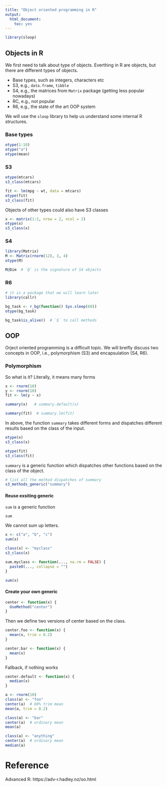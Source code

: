 ```yaml
---
title: "Object oriented programming in R"
output: 
  html_document: 
    toc: yes
---
```


```r
library(sloop)
```

## Objects in R

We first need to talk about type of objects. Everthing in R are objects, but there are different types of objects.

- Base types, such as integers, characters etc
- S3, e.g., `data.frame`, `tibble`
- S4, e.g., the matrices from `Matrix` package (getting less popular nowadays)
- RC, e.g., not popular
- R6, e.g., the state of the art OOP system


We will use the `sloop` library to help us understand some internal R structures.


### Base types

```r
otype(1:10)
otype("a")
otype(mean)
```


### S3
```r
otype(mtcars)
s3_class(mtcars)
```

```r
fit <- lm(mpg ~ wt, data = mtcars)
otype(fit)
s3_class(fit)
```


Objects of other types could also have S3 classes

```r
x <- matrix(1:2, nrow = 2, ncol = 2)
otype(x)
s3_class(x)
```

### S4
```r
library(Matrix)
M <- Matrix(rnorm(12), 3, 4)
otype(M)
```

```r
M@Dim  # `@` is the signature of S4 objects
```

### R6

```r
# it is a package that we will learn later
library(callr)
```

```r
bg_task <- r_bg(function() Sys.sleep(60))
otype(bg_task)
```

```r
bg_task$is_alive()  # `$` to call methods
```

## OOP

Orject oriented programming is a difficult topic. We will breifly discuss two concepts in OOP, i.e., polymorphism (S3) and encapsulation (S4, R6).


### Polymorphism

So what is it? Literally, it means many forms

```r
x <- rnorm(10)
y <- rnorm(10)
fit <- lm(y ~ x)
```

```r
summary(x)   # summary.default(x)
```

```r
summary(fit)  # summary.lm(fit)
```

In above, the function `summary` takes different forms and dispatches different results based on the class of the input.

```r
otype(x)
s3_class(x)
```


```r
otype(fit)
s3_class(fit)
```




`summary` is a generic function which dispatches other functions based on the class of the object.
```r
# list all the method dispatches of summary
s3_methods_generic("summary")
```

#### Reuse exsiting generic


`sum` is a generic function

```r
sum
```

We cannot sum up letters.
```r
x <- c("a", "b", "c")
sum(x)
```

```r
class(x) <- "myclass"
s3_class(x)
```

```r
sum.myclass <- function(..., na.rm = FALSE) {
  paste0(..., collapse = "")
}
```

```r
sum(x)
```


#### Create your own generic

```r
center <- function(x) {
  UseMethod("center")
}
```

Then we define two versions of center based on the class.
```r
center.foo <- function(x) {
  mean(x, trim = 0.2)
}

center.bar <- function(x) {
  mean(x)
}
```

Fallback, if nothing works
```r
center.default <- function(x) {
  median(x)
}
```



```r
a <- rnorm(10)
class(a) <- "foo"
center(a)  # 80% trim mean
mean(a, trim = 0.2)
```

```r
class(a) <- "bar"
center(a)  # ordinary mean
mean(a)
```

```r
class(a) <- "anything"
center(a)  # ordinary mean
median(a)
```


# Reference

Advanced R: https://adv-r.hadley.nz/oo.html
